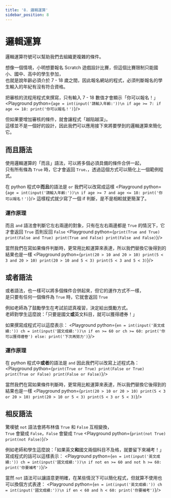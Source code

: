 ```yaml
---
title: '8. 邏輯運算'
sidebar_position: 8
---
```


# 邏輯運算
邏輯運算符號可以幫助我們去組織更複雜的條件。

想像一個情境，小明想要報名 Scratch 遊戲設計比賽，但這個比賽限制只能國小、國中、高中的學生參加，<br/>
也就是說年齡必須介於 7 - 18 歲之間，因此報名網站的程式，必須判斷報名的學生輸入的年紀有沒有符合資格。

把審核的流程用程式來撰寫，只有輸入 7 - 18 數值才會顯示「你可以報名！」
<Playground python={`
age = int(input('請輸入年齡:'))\n
if age >= 7:
    if age <= 18:
        print('你可以報名！')
`}/>

但如果要增加審核的條件，就會讓程式「越陷越深」。<br/>
這樣並不是一個好的設計，因此我們可以應用接下來將要學到的邏輯運算來簡化它。

## 而且語法
使用邏輯運算的「而且」語法，可以將多個必須具備的條件合併一起，<br/>
只有所有條為 `True` 時，它才會返回 `True，`，透過這個方式可以簡化上一個範例程式。

在 python 程式中**而且**的語法是 `or` 我們可以改寫成這樣
<Playground python={`
age = int(input('請輸入年齡:'))\n
if age >= 7 and age <= 18:
    print('你可以報名！')
`}/>
這樣程式就少寫了一個 if 判斷，是不是相較就更簡潔了。

### 運作原理
而且 `and` 語法會判斷它左右兩邊的對象，只有在左右兩邊都是 `True` 的情況下，它才會返回 `True` 否則反回 `False`
<Playground python={`
print(True and True)
print(False and True)
print(True and False)
print(False and False)
`}/>

當然我們在寫如果條件判斷時，更常用比較運算來表達，所以我們替換它後得到的結果也是一樣
<Playground python={`
print(20 > 10 and 20 > 10)
print(5 < 3 and 20 > 10)
print(20 > 10 and 5 < 3)
print(5 < 3 and 5 < 3)
`}/>

## 或者語法
或者語法，也一樣可以將多個條件合併起來，但它的運作方式不一樣，<br/>
是只要有任何一個條件為 `True` 時，它就會返回 `True`

例如老師為了鼓勵學生在考試前認真複習，決定給出獎勵方式。<br/>
老師對學生這麼說：「只要是國文**或**英文科目，就可以獲得禮券！」

如果撰寫成程式可以這麼表示：
<Playground python={`
en = int(input('英文成績:'))
ch = int(input('國文成績:'))\n
if en >= 60 or ch >= 60:
    print('你可以獲得禮卷')
else:
    print('下次再努力')
`}/>

### 運作原理
在 python 程式中**或者**的語法是 `and` 因此我們可以改寫上述程式為：
<Playground python={`
print(True or True)
print(False or True)
print(True or False)
print(False or False)
`}/>

當然我們在寫如果條件判斷時，更常用比較運算來表達，所以我們替換它後得到的結果也是一樣
<Playground python={`
print(20 > 10 or 20 > 10)
print(5 < 3 or 20 > 10)
print(20 > 10 or 5 < 3)
print(5 < 3 or 5 < 3)
`}/>

## 相反語法
驚嘆號 `not` 語法會將布林值 `True` 和 `False` 互相變換，<br/>
`True` 會變成 `False`，`False` 會變成 `True`
<Playground python={`
print(not True)
print(not False)
`}/>

例如老師和學生這麼說：「如果英文**和**國文兩個科目不及格，就要留下來補考！」<br/>
寫成程式的話可以這樣表示：
<Playground python={`
en = int(input('英文成績:'))
ch = int(input('國文成績:'))\n
if not en >= 60 and not h >= 60:
    print('你要補考')
`}/>

當然 `not` 語法可以讓語意更明確，在某些情況下可以簡化程式，但就算不使用也可以換個方式表達：
<Playground python={`
en = int(input('英文成績:'))
ch = int(input('國文成績:'))\n
if en < 60 and h < 60:
    print('你要補考')
`}/>